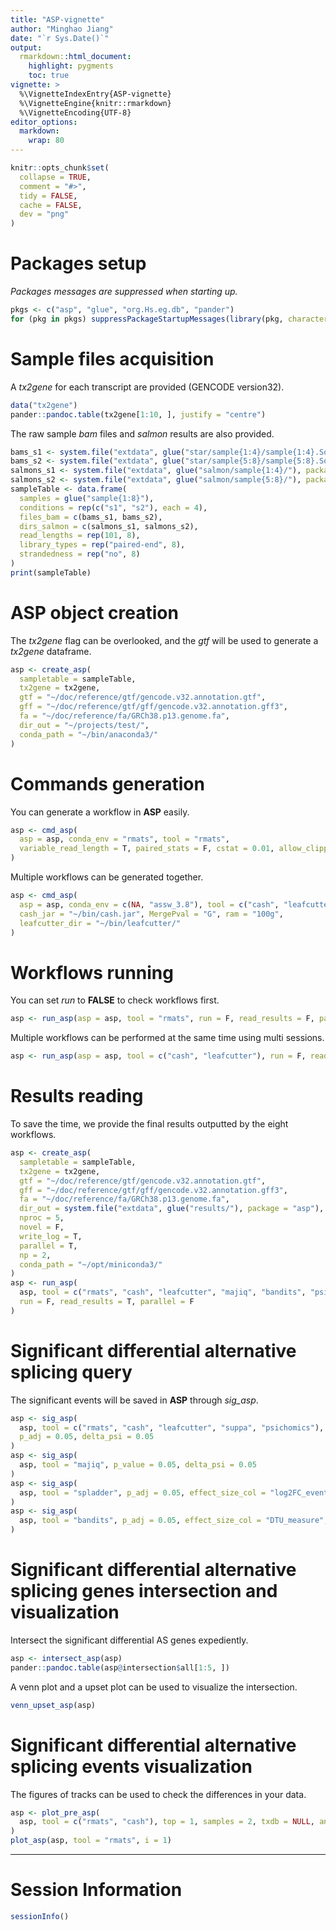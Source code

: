 ```yaml
---
title: "ASP-vignette"
author: "Minghao Jiang"
date: "`r Sys.Date()`"
output:
  rmarkdown::html_document:
    highlight: pygments
    toc: true
vignette: >
  %\VignetteIndexEntry{ASP-vignette}
  %\VignetteEngine{knitr::rmarkdown}
  %\VignetteEncoding{UTF-8}
editor_options: 
  markdown: 
    wrap: 80
---
```


```r
knitr::opts_chunk$set(
  collapse = TRUE,
  comment = "#>",
  tidy = FALSE,
  cache = FALSE,
  dev = "png"
)
```

# Packages setup

*Packages messages are suppressed when starting up.*

```r
pkgs <- c("asp", "glue", "org.Hs.eg.db", "pander")
for (pkg in pkgs) suppressPackageStartupMessages(library(pkg, character.only = T))
```

# Sample files acquisition

A *tx2gene* for each transcript are provided (GENCODE version32).

```r
data("tx2gene")
pander::pandoc.table(tx2gene[1:10, ], justify = "centre")
```

The raw sample *bam* files and *salmon* results are also provided.

```r
bams_s1 <- system.file("extdata", glue("star/sample{1:4}/sample{1:4}.SortedByCoord.bam"), package = "asp")
bams_s2 <- system.file("extdata", glue("star/sample{5:8}/sample{5:8}.SortedByCoord.bam"), package = "asp")
salmons_s1 <- system.file("extdata", glue("salmon/sample{1:4}/"), package = "asp")
salmons_s2 <- system.file("extdata", glue("salmon/sample{5:8}/"), package = "asp")
sampleTable <- data.frame(
  samples = glue("sample{1:8}"),
  conditions = rep(c("s1", "s2"), each = 4),
  files_bam = c(bams_s1, bams_s2),
  dirs_salmon = c(salmons_s1, salmons_s2),
  read_lengths = rep(101, 8),
  library_types = rep("paired-end", 8),
  strandedness = rep("no", 8)
)
print(sampleTable)
```

# ASP object creation

The *tx2gene* flag can be overlooked, and the *gtf* will be used to generate a *tx2gene* dataframe.

```r
asp <- create_asp(
  sampletable = sampleTable,
  tx2gene = tx2gene,
  gtf = "~/doc/reference/gtf/gencode.v32.annotation.gtf",
  gff = "~/doc/reference/gtf/gff/gencode.v32.annotation.gff3",
  fa = "~/doc/reference/fa/GRCh38.p13.genome.fa",
  dir_out = "~/projects/test/",
  conda_path = "~/bin/anaconda3/"
)
```

# Commands generation

You can generate a workflow in **ASP** easily.

```r
asp <- cmd_asp(
  asp = asp, conda_env = "rmats", tool = "rmats",
  variable_read_length = T, paired_stats = F, cstat = 0.01, allow_clipping = T
)
```

Multiple workflows can be generated together.

```r
asp <- cmd_asp(
  asp = asp, conda_env = c(NA, "assw_3.8"), tool = c("cash", "leafcutter"),
  cash_jar = "~/bin/cash.jar", MergePval = "G", ram = "100g",
  leafcutter_dir = "~/bin/leafcutter/"
)
```

# Workflows running

You can set *run* to **FALSE** to check workflows first.

```r
asp <- run_asp(asp = asp, tool = "rmats", run = F, read_results = F, parallel = F)
```

Multiple workflows can be performed at the same time using multi sessions.

```r
asp <- run_asp(asp = asp, tool = c("cash", "leafcutter"), run = F, read_results = F, parallel = T, block = T)
```

# Results reading

To save the time, we provide the final results outputted by the eight workflows.

```r
asp <- create_asp(
  sampletable = sampleTable,
  tx2gene = tx2gene,
  gtf = "~/doc/reference/gtf/gencode.v32.annotation.gtf",
  gff = "~/doc/reference/gtf/gff/gencode.v32.annotation.gff3",
  fa = "~/doc/reference/fa/GRCh38.p13.genome.fa",
  dir_out = system.file("extdata", glue("results/"), package = "asp"),
  nproc = 5,
  novel = F,
  write_log = T,
  parallel = T,
  np = 2,
  conda_path = "~/opt/miniconda3/"
)
asp <- run_asp(
  asp, tool = c("rmats", "cash", "leafcutter", "majiq", "bandits", "psichomics", "suppa", "spladder"),
  run = F, read_results = T, parallel = F
)
```

# Significant differential alternative splicing query

The significant events will be saved in **ASP** through *sig_asp*.

```r
asp <- sig_asp(
  asp, tool = c("rmats", "cash", "leafcutter", "suppa", "psichomics"),
  p_adj = 0.05, delta_psi = 0.05
)
asp <- sig_asp(
  asp, tool = "majiq", p_value = 0.05, delta_psi = 0.05
)
asp <- sig_asp(
  asp, tool = "spladder", p_adj = 0.05, effect_size_col = "log2FC_event_count", effect_size_threshod = 1
)
asp <- sig_asp(
  asp, tool = "bandits", p_adj = 0.05, effect_size_col = "DTU_measure", effect_size_threshod = 0.1
)
```

# Significant differential alternative splicing genes intersection and visualization

Intersect the significant differential AS genes expediently.

```r
asp <- intersect_asp(asp)
pander::pandoc.table(asp@intersection$all[1:5, ])
```
A venn plot and a upset plot can be used to visualize the intersection.

```r
venn_upset_asp(asp)
```

# Significant differential alternative splicing events visualization

The figures of tracks can be used to check the differences in your data.

```r
asp <- plot_pre_asp(
  asp, tool = c("rmats", "cash"), top = 1, samples = 2, txdb = NULL, annotation_db = org.Hs.eg.db
)
plot_asp(asp, tool = "rmats", i = 1)
```

---

# Session Information

```r
sessionInfo()
```
